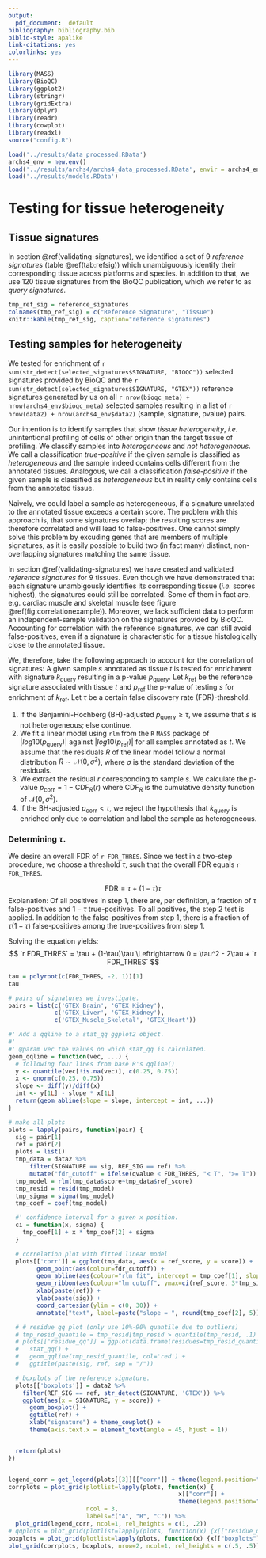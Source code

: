 ```yaml
---
output:
  pdf_document:  default
bibliography: bibliography.bib
biblio-style: apalike
link-citations: yes
colorlinks: yes
---
```


\newpage

```r
library(MASS)
library(BioQC)
library(ggplot2)
library(stringr)
library(gridExtra)
library(dplyr)
library(readr)
library(cowplot)
library(readxl)
source("config.R")
```

```r
load('../results/data_processed.RData')
archs4_env = new.env()
load('../results/archs4/archs4_data_processed.RData', envir = archs4_env)
load('../results/models.RData')
```

# Testing for tissue heterogeneity

## Tissue signatures {#sec:signatures}

In section \@ref(validating-signatures), we identified a set of
9 *reference signatures* (table \@ref(tab:refsig)) which unambiguously
identify their corresponding tissue across platforms and species. In addition to that, 
we use 120 tissue signatures from the BioQC publication, which we refer to as *query signatures*. 

```r
tmp_ref_sig = reference_signatures
colnames(tmp_ref_sig) = c("Reference Signature", "Tissue")
knitr::kable(tmp_ref_sig, caption="reference signatures")
```


## Testing samples for heterogeneity
We tested for enrichment of
`r sum(str_detect(selected_signatures$SIGNATURE, "BIOQC"))`
selected signatures provided by BioQC and the
`r sum(str_detect(selected_signatures$SIGNATURE, "GTEX"))`
reference signatures generated by us on all 
`r nrow(bioqc_meta) + nrow(archs4_env$bioqc_meta)`
selected samples resulting in a list of
`r nrow(data2) + nrow(archs4_env$data2)` 
(sample, signature, pvalue) pairs.

Our intention is to identify samples that show *tissue heterogeneity*,
*i.e.* unintentional profiling of cells of other origin than the target tissue
of profiling. We classify samples into *heterogeneous* and *not heterogeneous*.
We call a classification *true-positive* if the given sample is classified
as *heterogeneous* and the sample indeed contains cells different from the
annotated tissues. Analogous, we call a classification *false-positive*
if the given sample is classified as *heterogeneous* but in reality only contains cells from the annotated tissue.

Naively, we could label a sample as heterogeneous, if a signature unrelated
to the annotated tissue exceeds a certain score. The problem with this
approach is, that some signatures overlap; the resulting scores are therefore
correlated and will lead to false-positives. One cannot simply solve this
problem by excuding genes that are members of multiple signatures, as it is
easily possible to build two (in fact many) distinct, non-overlapping
signatures matching the same tissue.

In section \@ref(validating-signatures) we have created and validated
*reference signatures* for 9 tissues. Even though we have demonstrated that
each signature unambigously identifies its corresponding tissue (*i.e.* scores
highest), the signatures could still be correlated. Some of them in fact are,
e.g. cardiac muscle and skeletal muscle (see figure
\@ref(fig:correlationexample)). Moreover, we lack sufficient data to perform an
independent-sample validation on the signatures provided by BioQC. Accounting
for correlation with the reference signatures, we can still avoid
false-positives, even if a signature is characteristic for a tissue
histologically close to the annotated tissue.

We, therefore, take the following approach to account for the correlation of signatures:
A given sample $s$ annotated as tissue $t$ is tested for enrichment with signature $k_{\text{query}}$ resulting in a p-value $p_{\text{query}}$. Let $k_{\text{ref}}$ be the reference signature associated with tissue $t$ and $p_{\text{ref}}$ the p-value of testing $s$ for enrichment of $k_{\text{ref}}$. Let $\tau$ be a certain false discovery rate (FDR)-threshold.

(1) If the Benjamini-Hochberg (BH)-adjusted $p_{\text{query}} \ge \tau$, we
assume that $s$ is not heterogeneous; else continue.
(2) We fit a linear model using `rlm` from the `R` `MASS` package of
$|log10(p_{\text{query}})|$ against $|log10(p_{\text{ref}})|$ for all samples
annotated as $t$. We assume that the residuals $R$ of the linear model follow
a normal distribution $R \sim \mathcal{N}(0, \sigma^2)$, where $\sigma$ is the
standard deviation of the residuals.
(3) We extract the residual $r$ corresponding to sample $s$. We calculate the
p-value $p_{\text{corr}} = 1 - \text{CDF}_R(r)$ where $\text{CDF}_R$ is the
cumulative density function of $\mathcal{N}(0, \sigma^2)$.
(4) If the BH-adjusted $p_{\text{corr}} < \tau$, we reject the
hypothesis that $k_{\text{query}}$ is enriched only due to correlation and label
the sample as heterogeneous.

### Determining $\tau$.
We desire an overall FDR of `r FDR_THRES`. Since we test in a two-step procedure, we choose a threshold $\tau$, such that the
overall FDR equals `r FDR_THRES`.

$$
\text{FDR} = \tau + (1-\tau) \tau
$$
Explanation:
Of all positives in step 1, there are, per definition, a fraction of $\tau$ false-positives and $1-\tau$ true-positives.
To all positives, the step 2 test is applied. In addition to the false-positives from step 1, there is a fraction of $\tau(1-\tau)$ false-positives among the true-positives from step 1.

Solving the equation yields:
$$
`r FDR_THRES` = \tau + (1-\tau)\tau \Leftrightarrow 0 = \tau^2 - 2\tau + `r FDR_THRES`
$$
```r
tau = polyroot(c(FDR_THRES, -2, 1))[1]
tau
```

```r
# pairs of signatures we investigate.
pairs = list(c('GTEX_Brain', 'GTEX_Kidney'),
             c('GTEX_Liver', 'GTEX_Kidney'),
             c('GTEX_Muscle_Skeletal', 'GTEX_Heart'))

#' Add a qqline to a stat_qq ggplot2 object.
#'
#' @param vec the values on which stat_qq is calculated.
geom_qqline = function(vec, ...) {
  # following four lines from base R's qqline()
  y <- quantile(vec[!is.na(vec)], c(0.25, 0.75))
  x <- qnorm(c(0.25, 0.75))
  slope <- diff(y)/diff(x)
  int <- y[1L] - slope * x[1L]
  return(geom_abline(slope = slope, intercept = int, ...))
}

# make all plots
plots = lapply(pairs, function(pair) {
  sig = pair[1]
  ref = pair[2]
  plots = list()
  tmp_data = data2 %>%
      filter(SIGNATURE == sig, REF_SIG == ref) %>%
      mutate("fdr_cutoff" = ifelse(qvalue < FDR_THRES, "< T", ">= T"))
  tmp_model = rlm(tmp_data$score~tmp_data$ref_score)
  tmp_resid = resid(tmp_model)
  tmp_sigma = sigma(tmp_model)
  tmp_coef = coef(tmp_model)

  #' confidence interval for a given x position.
  ci = function(x, sigma) {
    tmp_coef[1] + x * tmp_coef[2] + sigma
  }

  # correlation plot with fitted linear model
  plots[['corr']] = ggplot(tmp_data, aes(x = ref_score, y = score)) +
        geom_point(aes(colour=fdr_cutoff)) +
        geom_abline(aes(colour="rlm fit", intercept = tmp_coef[1], slope = tmp_coef[2]), show.legend = TRUE) +
        geom_ribbon(aes(colour="lm cutoff", ymax=ci(ref_score, 3*tmp_sigma), ymin=ci(ref_score, -3*tmp_sigma)), alpha=.2, show.legend = TRUE) +
        xlab(paste(ref)) +
        ylab(paste(sig)) +
        coord_cartesian(ylim = c(0, 30)) +
        annotate("text", label=paste("slope = ", round(tmp_coef[2], 5)), x=15, y=30)  + theme_cowplot()

  # # residue qq plot (only use 10%-90% quantile due to outliers)
  # tmp_resid_quantile = tmp_resid[tmp_resid > quantile(tmp_resid, .1) & tmp_resid < quantile(tmp_resid, .9)]
  # plots[['residue_qq']] = ggplot(data.frame(residues=tmp_resid_quantile), aes(sample=residues)) +
  #   stat_qq() +
  #   geom_qqline(tmp_resid_quantile, col='red') +
  #   ggtitle(paste(sig, ref, sep = "/"))

  # boxplots of the reference signature.
  plots[['boxplots']] = data2 %>%
    filter(REF_SIG == ref, str_detect(SIGNATURE, 'GTEX')) %>%
    ggplot(aes(x = SIGNATURE, y = score)) +
      geom_boxplot() +
      ggtitle(ref) +
      xlab("signature") + theme_cowplot() +
      theme(axis.text.x = element_text(angle = 45, hjust = 1))


  return(plots)
})


legend_corr = get_legend(plots[[3]][["corr"]] + theme(legend.position="bottom"))
corrplots = plot_grid(plotlist=lapply(plots, function(x) {
                                                x[["corr"]] +
                                                theme(legend.position="none")}),
                      ncol = 3,
                      labels=c("A", "B", "C")) %>%
  plot_grid(legend_corr, ncol=1, rel_heights = c(1, .2))
# qqplots = plot_grid(plotlist=lapply(plots, function(x) {x[["residue_qq"]]}), ncol = 3, labels=c("D", "E", "F"))
boxplots = plot_grid(plotlist=lapply(plots, function(x) {x[["boxplots"]]})[c(1,3)], ncol = 2, labels=c("D", "E"))
plot_grid(corrplots, boxplots, nrow=2, ncol=1, rel_heights = c(.5, .5))
```

\newpage
